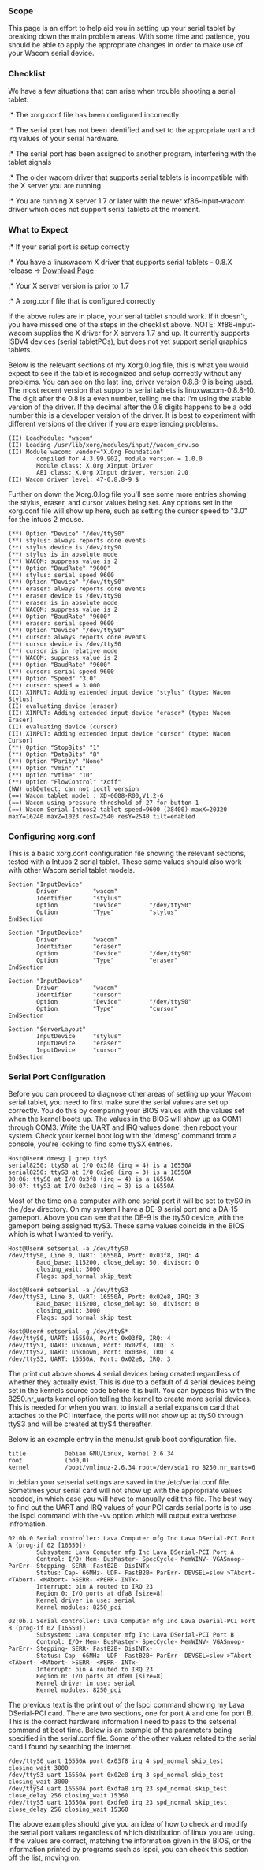 === Scope ===

This page is an effort to help aid you in setting up your serial tablet by breaking down the main problem areas. With some
time and patience, you should be able to apply the appropriate changes in order to make use of your Wacom serial device.

=== Checklist ===

We have a few situations that can arise when trouble shooting a serial tablet.
:* The xorg.conf file has been configured incorrectly.
:* The serial port has not been identified and set to the appropriate uart and irq values of your serial hardware.
:* The serial port has been assigned to another program, interfering with the tablet signals
:* The older wacom driver that supports serial tablets is incompatible with the X server you are running
:* You are running X server 1.7 or later with the newer xf86-input-wacom driver which does not support serial tablets at the moment.

=== What to Expect ===

:* If your serial port is setup correctly
:* You have a linuxwacom X driver that supports serial tablets - 0.8.X release -> [https://sourceforge.net/projects/linuxwacom/files/ Download Page]
:* Your X server version is prior to 1.7
:* A xorg.conf file that is configured correctly

If the above rules are in place, your serial tablet should work. If it doesn't, you have missed one of the steps in the checklist above.
NOTE:  Xf86-input-wacom supplies the X driver for X servers 1.7 and up.  It currently supports ISDV4 devices (serial tabletPCs), but does not yet support serial graphics tablets.

Below is the relevant sections of my Xorg.0.log file, this is what you would expect to see if the tablet is recognized and setup correctly without any problems. You can see on the last line, driver version 0.8.8-9 is being used. The most recent version that supports serial tablets is linuxwacom-0.8.8-10. The digit after the 0.8 is a even number, telling me that I'm using the stable version of the driver. If the decimal after the 0.8 digits happens to be a odd number this is a developer version of the driver. It is best to experiment with different versions of the driver if you are experiencing problems.

<pre>
(II) LoadModule: "wacom"
(II) Loading /usr/lib/xorg/modules/input//wacom_drv.so
(II) Module wacom: vendor="X.Org Foundation"
        compiled for 4.3.99.902, module version = 1.0.0
        Module class: X.Org XInput Driver
        ABI class: X.Org XInput driver, version 2.0
(II) Wacom driver level: 47-0.8.8-9 $
</pre>

Further on down the Xorg.0.log file you'll see some more entries showing the stylus, eraser, and cursor values being set. Any options set in the xorg.conf file will show up here, such as setting the cursor speed to "3.0" for the intuos 2 mouse.

<pre>
(**) Option "Device" "/dev/ttyS0"
(**) stylus: always reports core events
(**) stylus device is /dev/ttyS0
(**) stylus is in absolute mode
(**) WACOM: suppress value is 2
(**) Option "BaudRate" "9600"
(**) stylus: serial speed 9600
(**) Option "Device" "/dev/ttyS0"
(**) eraser: always reports core events
(**) eraser device is /dev/ttyS0
(**) eraser is in absolute mode
(**) WACOM: suppress value is 2
(**) Option "BaudRate" "9600"
(**) eraser: serial speed 9600
(**) Option "Device" "/dev/ttyS0"
(**) cursor: always reports core events
(**) cursor device is /dev/ttyS0
(**) cursor is in relative mode
(**) WACOM: suppress value is 2
(**) Option "BaudRate" "9600"
(**) cursor: serial speed 9600
(**) Option "Speed" "3.0"
(**) cursor: speed = 3.000
(II) XINPUT: Adding extended input device "stylus" (type: Wacom Stylus)
(II) evaluating device (eraser)
(II) XINPUT: Adding extended input device "eraser" (type: Wacom Eraser)
(II) evaluating device (cursor)
(II) XINPUT: Adding extended input device "cursor" (type: Wacom Cursor)
(**) Option "StopBits" "1"
(**) Option "DataBits" "8"
(**) Option "Parity" "None"
(**) Option "Vmin" "1"
(**) Option "Vtime" "10"
(**) Option "FlowControl" "Xoff"
(WW) usbDetect: can not ioctl version
(==) Wacom tablet model : XD-0608-R00,V1.2-6
(==) Wacom using pressure threshold of 27 for button 1
(==) Wacom Serial Intuos2 tablet speed=9600 (38400) maxX=20320 maxY=16240 maxZ=1023 resX=2540 resY=2540 tilt=enabled
</pre>

=== Configuring xorg.conf ===

This is a basic xorg.conf configuration file showing the relevant sections, tested with a Intuos 2 serial tablet. These same values should also work with other Wacom serial tablet models. 

<pre>
Section "InputDevice"
        Driver          "wacom"
        Identifier      "stylus"
        Option          "Device"        "/dev/ttyS0"
        Option          "Type"          "stylus"
EndSection

Section "InputDevice"
        Driver          "wacom"
        Identifier      "eraser"
        Option          "Device"        "/dev/ttyS0"
        Option          "Type"          "eraser"
EndSection

Section "InputDevice"
        Driver          "wacom"
        Identifier      "cursor"
        Option          "Device"        "/dev/ttyS0"
        Option          "Type"          "cursor"
EndSection

Section "ServerLayout"
        InputDevice     "stylus" 
        InputDevice     "eraser" 
        InputDevice     "cursor" 
EndSection
</pre>

=== Serial Port Configuration ===

Before you can proceed to diagnose other areas of setting up your Wacom serial tablet, you need to first make sure the serial values are set up correctly. You do this by comparing your BIOS values with the values set when the kernel boots up. The values in the BIOS will show up as COM1 through COM3. Write the UART and IRQ values done, then reboot your system. Check your kernel boot log with the 'dmesg' command from a console, you're looking to find some ttySX entries.

<pre>
Host@User# dmesg | grep ttyS
serial8250: ttyS0 at I/O 0x3f8 (irq = 4) is a 16550A
serial8250: ttyS3 at I/O 0x2e8 (irq = 3) is a 16550A
00:06: ttyS0 at I/O 0x3f8 (irq = 4) is a 16550A
00:07: ttyS3 at I/O 0x2e8 (irq = 3) is a 16550A
</pre>

Most of the time on a computer with one serial port it will be set to ttyS0 in the /dev directory. On my system I have a DE-9 serial port and a DA-15 gameport. Above you can see that the DE-9 is the ttyS0 device, with the gameport being assigned ttyS3. These same values coincide in the BIOS which is what I wanted to verify. 

<pre>
Host@User# setserial -a /dev/ttyS0
/dev/ttyS0, Line 0, UART: 16550A, Port: 0x03f8, IRQ: 4
        Baud_base: 115200, close_delay: 50, divisor: 0
        closing_wait: 3000
        Flags: spd_normal skip_test

Host@User# setserial -a /dev/ttyS3
/dev/ttyS3, Line 3, UART: 16550A, Port: 0x02e8, IRQ: 3
        Baud_base: 115200, close_delay: 50, divisor: 0
        closing_wait: 3000
        Flags: spd_normal skip_test

Host@User# setserial -g /dev/ttyS*
/dev/ttyS0, UART: 16550A, Port: 0x03f8, IRQ: 4
/dev/ttyS1, UART: unknown, Port: 0x02f8, IRQ: 3
/dev/ttyS2, UART: unknown, Port: 0x03e8, IRQ: 4
/dev/ttyS3, UART: 16550A, Port: 0x02e8, IRQ: 3
</pre>

The print out above shows 4 serial devices being created regardless of whether they actually exist. This is due to a default of 4 serial devices being set in the kernels source code before it is built. You can bypass this with the 8250.nr_uarts kernel option telling the kernel to create more serial devices. This is needed for when you want to install a serial expansion card that attaches to the PCI interface, the ports will not show up at ttyS0 through ttyS3 and will be created at ttyS4 thereafter.

Below is an example entry in the menu.lst grub boot configuration file. 

<pre>
title           Debian GNU/Linux, kernel 2.6.34
root            (hd0,0)
kernel          /boot/vmlinuz-2.6.34 root=/dev/sda1 ro 8250.nr_uarts=6
</pre>

In debian your setserial settings are saved in the /etc/serial.conf file. Sometimes your serial card will not show up with the appropriate values needed, in which case you will have to manually edit this file. The best way to find out the UART and IRQ values of your PCI cards serial ports is to use the lspci command with the -vv option which will output extra verbose infromation. 

<pre>
02:0b.0 Serial controller: Lava Computer mfg Inc Lava DSerial-PCI Port A (prog-if 02 [16550])
        Subsystem: Lava Computer mfg Inc Lava DSerial-PCI Port A
        Control: I/O+ Mem- BusMaster- SpecCycle- MemWINV- VGASnoop- ParErr- Stepping- SERR- FastB2B- DisINTx-
        Status: Cap- 66MHz- UDF- FastB2B+ ParErr- DEVSEL=slow >TAbort- <TAbort- <MAbort- >SERR- <PERR- INTx-
        Interrupt: pin A routed to IRQ 23
        Region 0: I/O ports at dfa8 [size=8]
        Kernel driver in use: serial
        Kernel modules: 8250_pci

02:0b.1 Serial controller: Lava Computer mfg Inc Lava DSerial-PCI Port B (prog-if 02 [16550])
        Subsystem: Lava Computer mfg Inc Lava DSerial-PCI Port B
        Control: I/O+ Mem- BusMaster- SpecCycle- MemWINV- VGASnoop- ParErr- Stepping- SERR- FastB2B- DisINTx-
        Status: Cap- 66MHz- UDF- FastB2B+ ParErr- DEVSEL=slow >TAbort- <TAbort- <MAbort- >SERR- <PERR- INTx-
        Interrupt: pin A routed to IRQ 23
        Region 0: I/O ports at dfe0 [size=8]
        Kernel driver in use: serial
        Kernel modules: 8250_pci
</pre>

The previous text is the print out of the lspci command showing my Lava DSerial-PCI card. There are two sections, one for port A and one for port B. This is the correct hardware information I need to pass to the setserial command at boot time. Below is an example of the parameters being specified in the serial.conf file. Some of the other values related to the serial card I found by searching the internet.

<pre>
/dev/ttyS0 uart 16550A port 0x03f8 irq 4 spd_normal skip_test closing_wait 3000
/dev/ttyS3 uart 16550A port 0x02e8 irq 3 spd_normal skip_test closing_wait 3000
/dev/ttyS4 uart 16550A port 0xdfa8 irq 23 spd_normal skip_test close_delay 256 closing_wait 15360
/dev/ttyS5 uart 16550A port 0xdfe0 irq 23 spd_normal skip_test close_delay 256 closing_wait 15360
</pre>

The above examples should give you an idea of how to check and modify the serial port values regardless of which distribution of linux you are using. If the values are correct, matching the information given in the BIOS, or the information printed by programs such as lspci, you can check this section off the list, moving on.